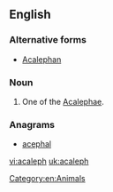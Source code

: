 ==English==

===Alternative forms===
* [[Acalephan]]

===Noun===
{{en-noun}}

# One of the [[Acalephae]].

===Anagrams===
* [[acephal#English|acephal]]

[[Category:en:Animals]]

[[vi:acaleph]]
[[uk:acaleph]]